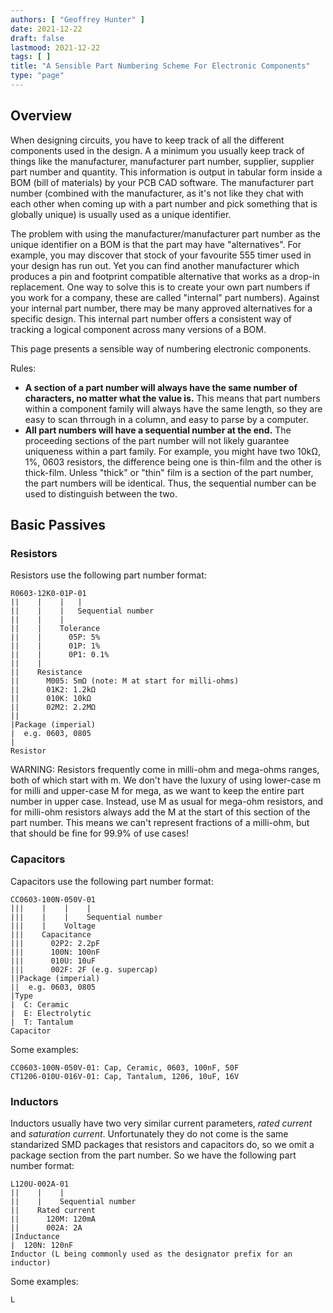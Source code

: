 ```yaml
---
authors: [ "Geoffrey Hunter" ]
date: 2021-12-22
draft: false
lastmood: 2021-12-22
tags: [ ]
title: "A Sensible Part Numbering Scheme For Electronic Components"
type: "page"
---
```


## Overview

When designing circuits, you have to keep track of all the different components used in the design. A a minimum you usually keep track of things like the manufacturer, manufacturer part number, supplier, supplier part number and quantity. This information is output in tabular form inside a BOM (bill of materials) by your PCB CAD software. The manufacturer part number (combined with the manufacturer, as it's not like they chat with each other when coming up with a part number and pick something that is globally unique) is usually used as a unique identifier.

The problem with using the manufacturer/manufacturer part number as the unique identifier on a BOM is that the part may have "alternatives". For example, you may discover that stock of your favourite 555 timer used in your design has run out. Yet you can find another manufacturer which produces a pin and footprint compatible alternative that works as a drop-in replacement. One way to solve this is to create your own part numbers if you work for a company, these are called "internal" part numbers). Against your internal part number, there may be many approved alternatives for a specific design. This internal part number offers a consistent way of tracking a logical component across many versions of a BOM.

This page presents a sensible way of numbering electronic components.

Rules:

* **A section of a part number will always have the same number of characters, no matter what the value is.** This means that part numbers within a component family will always have the same length, so they are easy to scan thrrough in a column, and easy to parse by a computer.
* **All part numbers will have a sequential number at the end.** The proceeding sections of the part number will not likely guarantee uniqueness within a part family. For example, you might have two 10kΩ, 1%, 0603 resistors, the difference being one is thin-film and the other is thick-film. Unless "thick" or "thin" film is a section of the part number, the part numbers will be identical. Thus, the sequential number can be used to distinguish between the two.

## Basic Passives

### Resistors

Resistors use the following part number format:

```text
R0603-12K0-01P-01
||    |    |   |
||    |    |   Sequential number
||    |    |
||    |    Tolerance
||    |      05P: 5%
||    |      01P: 1%
||    |      0P1: 0.1%
||    |
||    Resistance
||      M005: 5mΩ (note: M at start for milli-ohms)
||      01K2: 1.2kΩ
||      010K: 10kΩ
||      02M2: 2.2MΩ
||
|Package (imperial)
|  e.g. 0603, 0805
|
Resistor
```

WARNING: Resistors frequently come in milli-ohm and mega-ohms ranges, both of which start with m. We don't have the luxury of using lower-case m for milli and upper-case M for mega, as we want to keep the entire part number in upper case. Instead, use M as usual for mega-ohm resistors, and for milli-ohm resistors always add the M at the start of this section of the part number. This means we can't represent fractions of a milli-ohm, but that should be fine for 99.9% of use cases!

### Capacitors

Capacitors use the following part number format:

```text
CC0603-100N-050V-01
|||    |    |    |
|||    |    |    Sequential number
|||    |    Voltage
|||    Capacitance
|||      02P2: 2.2pF
|||      100N: 100nF
|||      010U: 10uF
|||      002F: 2F (e.g. supercap)
||Package (imperial)
||  e.g. 0603, 0805
|Type
|  C: Ceramic
|  E: Electrolytic
|  T: Tantalum
Capacitor
```

Some examples:

```text
CC0603-100N-050V-01: Cap, Ceramic, 0603, 100nF, 50F
CT1206-010U-016V-01: Cap, Tantalum, 1206, 10uF, 16V
```

###  Inductors

Inductors usually have two very similar current parameters, _rated current_ and _saturation current_. Unfortunately they do not come is the same standarized SMD packages that resistors and capacitors do, so we omit a package section from the part number. So we have the following part number format:

```text
L120U-002A-01
||    |    |
||    |    Sequential number
||    Rated current
||      120M: 120mA
||      002A: 2A
|Inductance
|  120N: 120nF
Inductor (L being commonly used as the designator prefix for an inductor)
```

Some examples:

```text
L
```
